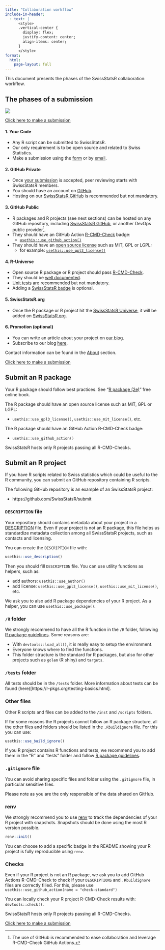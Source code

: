 ```yaml
---
title: "Collaboration workflow"
include-in-header:
  - text: |
      <style>
      .vertical-center {
        display: flex;  
        justify-content: center;  
        align-items: center;   
      }
      </style>
format:
  html:
    page-layout: full
---
```


This document presents the phases of the SwissStatsR collaboration workflow.

## The phases of a submission

![](images/collaboration-workflow.png)

[Click here to make a submission](https://airtable.com/appTkja7O6oOv6zZ8/pagrVmrt4pUqqKLX6/form)

#### 1. Your Code

-   Any R script can be submitted to SwissStatsR.
-   Our only requirement is to be open source and related to Swiss Statistics.
-   Make a submission using the [form](https://airtable.com/appTkja7O6oOv6zZ8/pagrVmrt4pUqqKLX6/form) or by [email](https://swissstatsr.org/about.html).

#### 2. GitHub Private

-   Once [your submission](https://airtable.com/appTkja7O6oOv6zZ8/pagrVmrt4pUqqKLX6/form) is accepted, peer reviewing starts with SwissStatsR members.
-   You should have an account on [GitHub](https://github.com/).
-   Hosting on our [SwissStatsR GitHub](https://github.com/SwissStatsR) is recommended but not mandatory.

#### 3. GitHub Public

[^1]: The use of GitHub is recommended to ease collaboration and leverage R-CMD-Check GitHub Actions.

-   R packages and R projects (see next sections) can be hosted on any GitHub repository, including [SwissStatsR GitHub](https://github.com/SwissStatsR), or another DevOps public provider[^1].
-   They should have an GitHub Action [R-CMD-Check](https://r-pkgs.org/R-CMD-check.html) badge:
    -   [`usethis::use_github_action()`](https://usethis.r-lib.org/reference/github_actions.html)
-   They should have an [open source license](https://r-pkgs.org/license.html) such as MIT, GPL or LGPL:
    -   for example: [`usethis::use_gpl3_license()`](https://usethis.r-lib.org/reference/licenses.html)

#### 4. R-Universe

-   Open source R package or R project should pass [R-CMD-Check](https://r-pkgs.org/R-CMD-check.html).
-   They should be [well documented](https://r-pkgs.org/man.html).
-   [Unit tests](https://r-pkgs.org/testing-basics.html) are recommended but not mandatory.
-   Adding a [SwissStatsR badge](https://swissstatsr.r-universe.dev/badges) is optional.

#### 5. SwissStatsR.org

-   Once the R package or R project hit the [SwissStatsR Universe](https://swissstatsr.r-universe.dev/), it will be added on [SwissStatsR.org](https://swissstatsr.org/).

#### 6. Promotion (optional)

-   You can write an article about your project on [our blog](https://swissstatsr.substack.com/).
-   Subscribe to our blog [here](https://swissstatsr.substack.com/).

Contact information can be found in the [About](https://swissstatsr.org/about.html) section.

[Click here to make a submission](https://airtable.com/appTkja7O6oOv6zZ8/pagrVmrt4pUqqKLX6/form)

## Submit an R package

Your R package should follow best practices. See "[R package (2e)](https://r-pkgs.org/)" free online book.

The R package should have an open source license such as MIT, GPL or LGPL:

- `usethis::use_gpl3_license()`, `usethis::use_mit_license()`, etc. 

The R package should have an GitHub Action R-CMD-Check badge:

- `usethis::use_github_action()`

SwissStatsR hosts only R projects passing all R-CMD-Checks.

## Submit an R project

If you have R scripts related to Swiss statistics which could be useful to the 
R community, you can submit an GitHub repository containing R scripts.

The following GitHub repository is an example of an SwissStatsR project:

- https://github.com/SwissStatsR/submit

### `DESCRIPTION` file

Your repository should contains metadata about your project in 
a [DESCRIPTION](https://r-pkgs.org/description.html) file. Even if your project 
is not an R package, this file helps us standardize metadata collection 
among all SwissStatsR projects, such as contacts and licensing.

You can create the `DESCRIPTION` file with:

``` r
usethis::use_description()
```

Then you should fill `DESCRIPTION` file. You can use utility functions as
helpers, such as:

- add authors: `usethis::use_author()`
- add license: `usethis::use_gpl3_license()`, `usethis::use_mit_license()`, etc.

We ask you to also add R package dependencies of your R project. As a
helper, you can use `usethis::use_package()`.

### `/R` folder

We strongly recommend to have all the R function in the `/R` folder, 
following [R package guidelines](https://r-pkgs.org/code.html). Some reasons are:

-	With `devtools::load_all()`, it is really easy to setup the environment.
-	Everyone knows where to find the functions.
- This folder structure is the standard for R packages, but also for other projects such as `golem` (R shiny) and `targets`.

### `/tests` folder

All tests should be in the `/tests` folder. More information about tests can be found (here)[https://r-pkgs.org/testing-basics.html].

### Other files

Other R scripts and files can be added to the `/inst` and `/scripts` folders.

If for some reasons the R projects cannot follow an R package structure, all 
the other files and folders should be listed in the `.Rbuildignore` file. 
For this you can use:

``` r
usethis::use_build_ignore()
```

If you R project contains R functions and tests, we recommend you to add them in 
the "R" and "tests" folder and follow [R package guidelines](https://r-pkgs.org/code.html).

### `.gitignore` file

You can avoid sharing specific files and folder using the `.gitignore` file, in
particular sensitive files.

Please note as you are the only responsible of the data shared on GitHub.

### renv

We strongly recommend you to use [renv](https://rstudio.github.io/renv/articles/renv.html) 
to track the dependencies of your R project with snapshots. Snapshots should be
done using the most R version possible.

``` r
renv::init()
```

You can choose to add a specific badge in the README showing your R project is fully
reproducible using `renv`.

### Checks

Even if your R project is not an R package, we ask you to add GitHub Actions 
R-CMD-Check to check if your `DESCRIPTIONS` and `.Rbuildignore` files are
correctly filled. For this, please use `usethis::use_github_action(name = "check-standard")`

You can locally check your R project R-CMD-Check results with: `devtools::check()`.

SwissStatsR hosts only R projects passing all R-CMD-Checks.

::: {.vertical-center}
[Click here to make a submission](https://airtable.com/appTkja7O6oOv6zZ8/pagrVmrt4pUqqKLX6/form){.btn .btn-outline-primary .btn role="button"} 
::: 

